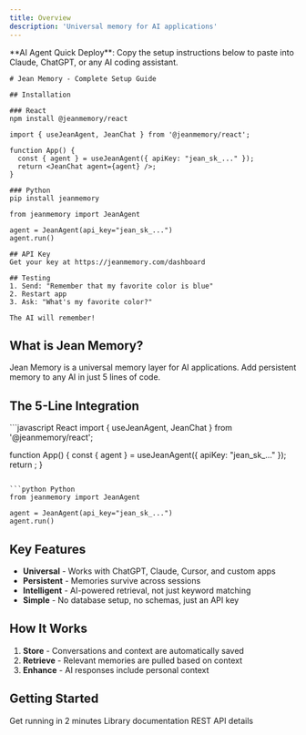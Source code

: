 ```yaml
---
title: Overview
description: 'Universal memory for AI applications'
---
```


<Note>
**AI Agent Quick Deploy**: Copy the setup instructions below to paste into Claude, ChatGPT, or any AI coding assistant.
</Note>

```
# Jean Memory - Complete Setup Guide

## Installation

### React
npm install @jeanmemory/react

import { useJeanAgent, JeanChat } from '@jeanmemory/react';

function App() {
  const { agent } = useJeanAgent({ apiKey: "jean_sk_..." });
  return <JeanChat agent={agent} />;
}

### Python
pip install jeanmemory

from jeanmemory import JeanAgent

agent = JeanAgent(api_key="jean_sk_...")
agent.run()

## API Key
Get your key at https://jeanmemory.com/dashboard

## Testing
1. Send: "Remember that my favorite color is blue"
2. Restart app
3. Ask: "What's my favorite color?"

The AI will remember!
```

## What is Jean Memory?

Jean Memory is a universal memory layer for AI applications. Add persistent memory to any AI in just 5 lines of code.

## The 5-Line Integration

<CodeGroup>
```javascript React
import { useJeanAgent, JeanChat } from '@jeanmemory/react';

function App() {
  const { agent } = useJeanAgent({ apiKey: "jean_sk_..." });
  return <JeanChat agent={agent} />;
}
```

```python Python
from jeanmemory import JeanAgent

agent = JeanAgent(api_key="jean_sk_...")
agent.run()
```
</CodeGroup>

## Key Features

- **Universal** - Works with ChatGPT, Claude, Cursor, and custom apps
- **Persistent** - Memories survive across sessions
- **Intelligent** - AI-powered retrieval, not just keyword matching
- **Simple** - No database setup, no schemas, just an API key

## How It Works

1. **Store** - Conversations and context are automatically saved
2. **Retrieve** - Relevant memories are pulled based on context
3. **Enhance** - AI responses include personal context

## Getting Started

<CardGroup cols={3}>
  <Card
    title="Quickstart"
    icon="rocket"
    href="/quickstart"
  >
    Get running in 2 minutes
  </Card>
  <Card
    title="SDK Docs"
    icon="code"
    href="/sdk/react"
  >
    Library documentation
  </Card>
  <Card
    title="API Reference"
    icon="book"
    href="/api/reference"
  >
    REST API details
  </Card>
</CardGroup>